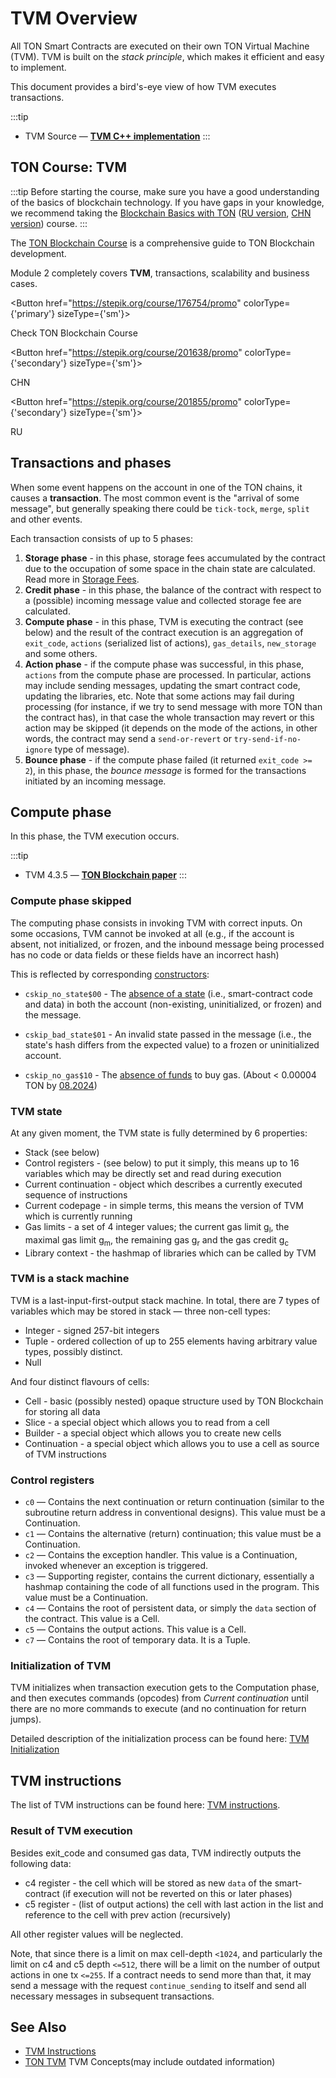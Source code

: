 
# TVM Overview

All TON Smart Contracts are executed on their own TON Virtual Machine (TVM). TVM is built on the _stack principle_, which makes it efficient and easy to implement.

This document provides a bird's-eye view of how TVM executes transactions.

:::tip

- TVM Source — [**TVM C++ implementation**](https://github.com/ton-blockchain/ton/tree/master/crypto/vm)
  :::

## TON Course: TVM

:::tip
Before starting the course, make sure you have a good understanding of the basics of blockchain technology. If you have gaps in your knowledge, we recommend taking the [Blockchain Basics with TON](https://stepik.org/course/201294/promo) ([RU version](https://stepik.org/course/202221/), [CHN version](https://stepik.org/course/200976/)) course.
:::

The [TON Blockchain Course](https://stepik.org/course/176754/) is a comprehensive guide to TON Blockchain development.

Module 2 completely covers **TVM**, transactions, scalability and business cases.

<Button href="https://stepik.org/course/176754/promo"
        colorType={'primary'} sizeType={'sm'}>

Check TON Blockchain Course

</Button>

<Button href="https://stepik.org/course/201638/promo"
        colorType={'secondary'} sizeType={'sm'}>

CHN

</Button>

<Button href="https://stepik.org/course/201855/promo"
        colorType={'secondary'} sizeType={'sm'}>

RU

</Button>

## Transactions and phases

When some event happens on the account in one of the TON chains, it causes a **transaction**. The most common event is the "arrival of some message", but generally speaking there could be `tick-tock`, `merge`, `split` and other events.

Each transaction consists of up to 5 phases:

1. **Storage phase** - in this phase, storage fees accumulated by the contract due to the occupation of some space in the chain state are calculated. Read more in [Storage Fees](/v3/documentation/smart-contracts/transaction-fees/fees-low-level#storage-fee).
2. **Credit phase** - in this phase, the balance of the contract with respect to a (possible) incoming message value and collected storage fee are calculated.
3. **Compute phase** - in this phase, TVM is executing the contract (see below) and the result of the contract execution is an aggregation of `exit_code`, `actions` (serialized list of actions), `gas_details`, `new_storage` and some others.
4. **Action phase** - if the compute phase was successful, in this phase, `actions` from the compute phase are processed. In particular, actions may include sending messages, updating the smart contract code, updating the libraries, etc. Note that some actions may fail during processing (for instance, if we try to send message with more TON than the contract has), in that case the whole transaction may revert or this action may be skipped (it depends on the mode of the actions, in other words, the contract may send a `send-or-revert` or  `try-send-if-no-ignore` type of message).
5. **Bounce phase** - if the compute phase failed (it returned `exit_code >= 2`), in this phase, the _bounce message_ is formed for the transactions initiated by an incoming message.

## Compute phase

In this phase, the TVM execution occurs.

:::tip

- TVM 4.3.5 — [**TON Blockchain paper**](https://docs.ton.org/assets/files/tblkch-6aaf006b94ee2843a982ebf21d7c1247.pdf)
  :::

### Compute phase skipped

The computing phase consists in invoking TVM with correct inputs. On some occasions, TVM cannot be invoked at all (e.g., if the account is absent, not initialized, or frozen, and the inbound message being processed has no code or data fields or these fields have an incorrect hash)

This is reflected by corresponding [constructors](https://github.com/ton-blockchain/ton/blob/5c392e0f2d946877bb79a09ed35068f7b0bd333a/crypto/block/block.tlb#L314):

- `cskip_no_state$00` - The [absence of a state](https://testnet.tonviewer.com/transaction/7e78394d082882375a5d21affa6397dec60fc5a3ecbea87f401b0e460fb5c80c) (i.e., smart-contract code and data) in both the account (non-existing, uninitialized, or frozen) and the message.

- `cskip_bad_state$01` - An invalid state passed in the message (i.e., the state's hash differs from the expected value) to a frozen or uninitialized account.

- `cskip_no_gas$10` - The [absence of funds](https://testnet.tonviewer.com/transaction/a1612cde7fd66139a7d04b30f38db192bdb743a8b12054feba3c16061a4cb9a6) to buy gas. (About < 0.00004 TON by [08.2024](https://testnet.tonviewer.com/transaction/9789306d7b29318c90477aa3df6599ee4a897031162ad41a24decb87db65402b))

### TVM state

At any given moment, the TVM state is fully determined by 6 properties:

- Stack (see below)
- Control registers - (see below) to put it simply, this means up to 16 variables which may be directly set and read during execution
- Current continuation - object which describes a currently executed sequence of instructions
- Current codepage - in simple terms, this means the version of TVM which is currently running
- Gas limits - a set of 4 integer values; the current gas limit g<sub>l</sub>, the maximal gas limit g<sub>m</sub>, the remaining gas g<sub>r</sub> and the gas credit g<sub>c</sub>
- Library context - the hashmap of libraries which can be called by TVM

### TVM is a stack machine

TVM is a last-input-first-output stack machine. In total, there are 7 types of variables which may be stored in stack — three non-cell types:

- Integer - signed 257-bit integers
- Tuple - ordered collection of up to 255 elements having arbitrary value types, possibly distinct.
- Null

And four distinct flavours of cells:

- Cell - basic (possibly nested) opaque structure used by TON Blockchain for storing all data
- Slice - a special object which allows you to read from a cell
- Builder - a special object which allows you to create new cells
- Continuation - a special object which allows you to use a cell as source of TVM instructions

### Control registers

- `c0` — Contains the next continuation or return continuation (similar to the subroutine return address in conventional designs). This value must be a Continuation.
- `c1` — Contains the alternative (return) continuation; this value must be a Continuation.
- `c2` — Contains the exception handler. This value is a Continuation, invoked whenever an exception is triggered.
- `c3` — Supporting register, contains the current dictionary, essentially a hashmap containing the code of all functions used in the program. This value must be a Continuation.
- `c4` — Contains the root of persistent data, or simply the `data` section of the contract. This value is a Cell.
- `c5` — Contains the output actions. This value is a Cell.
- `c7` — Contains the root of temporary data. It is a Tuple.

### Initialization of TVM

TVM initializes when transaction execution gets to the Computation phase, and then executes commands (opcodes) from _Current continuation_ until there are no more commands to execute (and no continuation for return jumps).

Detailed description of the initialization process can be found here: [TVM Initialization](/v3/documentation/tvm/tvm-initialization)

## TVM instructions

The list of TVM instructions can be found here: [TVM instructions](/v3/documentation/tvm/instructions).

### Result of TVM execution

Besides exit_code and consumed gas data, TVM indirectly outputs the following data:

- c4 register - the cell which will be stored as new `data` of the smart-contract (if execution will not be reverted on this or later phases)
- c5 register - (list of output actions) the cell with last action in the list and reference to the cell with prev action (recursively)

All other register values will be neglected.

Note, that since there is a limit on max cell-depth `<1024`, and particularly the limit on c4 and c5 depth `<=512`, there will be a limit on the number of output actions in one tx `<=255`. If a contract needs to send more than that, it may send a message with the request `continue_sending` to itself and send all necessary messages in subsequent transactions.

## See Also

- [TVM Instructions](/v3/documentation/tvm/instructions)
- [TON TVM](https://ton.org/tvm.pdf) TVM Concepts(may include outdated information)
